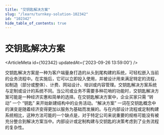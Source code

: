 ```yaml
---
title: "交钥匙解决方案"
slug: "/learn/turnkey-solution-102342"
id: "102342"
hide_table_of_contents: true
---
```



# 交钥匙解决方案

<ArticleMeta id={102342} updatedAt={'2023-09-26 13:59:00'} />
<div className='border-solid border-b border-t-0 my-4 border-[var(--ifm-color-gray-300)]' />

交钥匙解决方案是一种为客户端量身打造的从头到尾构建的系统，可轻松嵌入当前的业务流程中。在实施后，它可以立即投入使用，并被设计用来满足特定的流程，如制造（部分或整体）、计费、网站设计、培训或内容管理。交钥匙解决方案系统与定制或设计的系统不同。当公司或业务不需要多种花哨的功能时，交钥匙解决方案可能是一种经济实惠和简单的选择。在交钥匙解决方案中，企业买家只需 “转动” 一个 “钥匙” 来开始新建结构中的业务活动。“解决方案” 一词在交钥匙概念中的演变是随着经济变得更加以服务为基础而发展的。与在内部设计流程或定制构建系统相比，这种方法可能的一个缺点是，对于特定公司来说重要的规格可能没有被充分整合到解决方案当中。内部设计或定制构建与交钥匙的决策考虑到了业务流程的复杂性。
